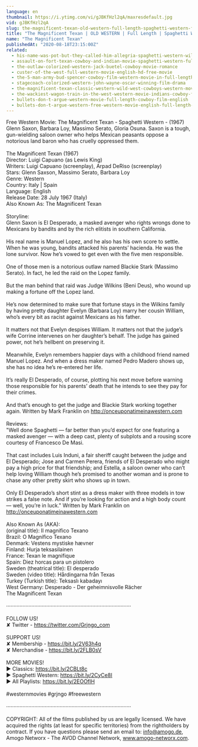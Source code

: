 ```yaml
---
language: en
thumbnail: https://i.ytimg.com/vi/gJBKfHzl2qA/maxresdefault.jpg
vid: gJBKfHzl2qA
slug: the-magnificent-texan-old-western-full-length-spaghetti-western-free-youtube-movie
title: "The Magnificent Texan | OLD WESTERN | Full Length | Spaghetti Western | Free YouTube Movie"
name: "The Magnificent Texan"
publishedAt: "2020-08-18T23:15:00Z"
related:
  - his-name-was-pot-but-they-called-him-allegria-spaghetti-western-wild-west-film-full-movie
  - assault-on-fort-texan-cowboy-and-indian-movie-spaghetti-western-full-movie-western-movies
  - the-outlaw-colorized-western-jack-buetel-cowboy-movie-romance
  - custer-of-the-west-full-western-movie-english-hd-free-movie
  - the-5-man-army-bud-spencer-cowboy-film-western-movie-in-full-length
  - stagecoach-colorized-western-john-wayne-oscar-winning-film-drama
  - the-magnificent-texan-classic-western-wild-west-cowboys-western-movie-english
  - the-wackiest-wagon-train-in-the-west-western-movie-indians-cowboy-film-full-length
  - bullets-don-t-argue-western-movie-full-length-cowboy-film-english
  - bullets-don-t-argue-western-free-western-movie-english-full-length-feature-film
---
```


Free Western Movie: The Magnificent Texan - Spaghetti Western - (1967) Glenn Saxon, Barbara Loy, Massimo Serato, Gloria Osuna. Saxon is a tough, gun-wielding saloon owner who helps Mexican peasants oppose a notorious land baron who has cruelly oppressed them. <br />
<br />
The Magnificent Texan (1967)<br />
Director: Luigi Capuano (as Lewis King)<br />
Writers: Luigi Capuano (screenplay), Arpad DeRiso (screenplay) <br />
Stars: Glenn Saxson, Massimo Serato, Barbara Loy <br />
Genre: Western <br />
Country: Italy | Spain<br />
Language: English<br />
Release Date: 28 July 1967 (Italy)<br />
Also Known As: The Magnificent Texan <br />
<br />
Storyline:<br />
Glenn Saxon is El Desperado, a masked avenger who rights wrongs done to Mexicans by bandits and by the rich elitists in southern California.<br />
<br />
His real name is Manuel Lopez, and he also has his own score to settle. When he was young, bandits attacked his parents’ hacienda. He was the lone survivor. Now he’s vowed to get even with the five men responsible.<br />
<br />
One of those men is a notorious outlaw named Blackie Stark (Massimo Serato). In fact, he led the raid on the Lopez family.<br />
<br />
But the man behind that raid was Judge Wilkins (Beni Deus), who wound up making a fortune off the Lopez land.<br />
<br />
He’s now determined to make sure that fortune stays in the Wilkins family by having pretty daughter Evelyn (Barbara Loy) marry her cousin William, who’s every bit as racist against Mexicans as his father.<br />
<br />
It matters not that Evelyn despises William. It matters not that the judge’s wife Corrine intervenes on her daughter’s behalf. The judge has gained power, not he’s hellbent on preserving it.<br />
<br />
Meanwhile, Evelyn remembers happier days with a childhood friend named Manuel Lopez. And when a dress maker named Pedro Madero shows up, she has no idea he’s re-entered her life.<br />
<br />
It’s really El Desperado, of course, plotting his next move before warning those responsible for his parents’ death that he intends to see they pay for their crimes.<br />
<br />
And that’s enough to get the judge and Blackie Stark working together again. Written by Mark Franklin on http://onceuponatimeinawestern.com<br />
<br />
Reviews:<br />
"Well done Spaghetti — far better than you’d expect for one featuring a masked avenger — with a deep cast, plenty of subplots and a rousing score courtesy of Francesco De Masi.<br />
<br />
That cast includes Luis Induni, a fair sheriff caught between the judge and El Desperado; Jose and Carmen Perera, friends of El Desperado who might pay a high price for that friendship; and Estella, a saloon owner who can’t help loving William though he’s promised to another woman and is prone to chase any other pretty skirt who shows up in town.<br />
<br />
Only El Desperado’s short stint as a dress maker with three models in tow strikes a false note. And if you’re looking for action and a high body count — well, you’re in luck." Written by Mark Franklin on http://onceuponatimeinawestern.com<br />
<br />
Also Known As (AKA):<br />
(original title): Il magnifico Texano<br />
Brazil: O Magnífico Texano<br />
Denmark: Vestens mystiske hævner<br />
Finland: Hurja teksasilainen<br />
France: Texan le magnifique<br />
Spain: Diez horcas para un pistolero<br />
Sweden (theatrical title): El desperado<br />
Sweden (video title): Hårdingarna från Texas<br />
Turkey (Turkish title): Teksaslı kabadayı<br />
West Germany: Desperado - Der geheimnisvolle Rächer<br />
 The Magnificent Texan<br />
<br />
····················································································<br />
<br />
FOLLOW US!<br />
✘ Twitter - https://twitter.com/Grjngo_com<br />
<br />
SUPPORT US!<br />
✘ Membership - https://bit.ly/2V63h4q<br />
✘ Merchandise - https://bit.ly/2FLB0sV<br />
<br />
MORE MOVIES! <br />
► Classics: https://bit.ly/2CBLt8c <br />
► Spaghetti Western: https://bit.ly/2CyCe8I <br />
► All Playlists: https://bit.ly/2EOOfIH <br />
<br />
#westernmovies #grjngo #freewestern<br />
<br />
····················································································<br />
<br />
COPYRIGHT: All of the films published by us are legally licensed. We have acquired the rights (at least for specific territories) from the rightholders by contract. If you have questions please send an email to: info@amogo.de, Amogo Networx - The AVOD Channel Network, www.amogo-networx.com.